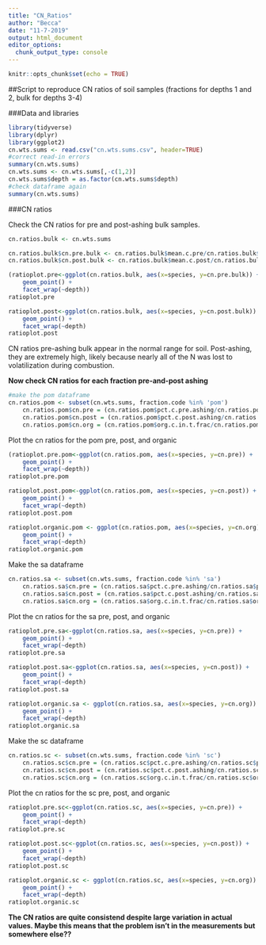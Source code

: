 ```yaml
---
title: "CN_Ratios"
author: "Becca"
date: "11-7-2019"
output: html_document
editor_options: 
  chunk_output_type: console
---
```


```r
knitr::opts_chunk$set(echo = TRUE)
```

##Script to reproduce CN ratios of soil samples (fractions for depths 1 and 2, bulk for depths 3-4)

###Data and libraries
```r
library(tidyverse)
library(dplyr)
library(ggplot2)
cn.wts.sums <- read.csv("cn.wts.sums.csv", header=TRUE)
#correct read-in errors
summary(cn.wts.sums)
cn.wts.sums <- cn.wts.sums[,-c(1,2)]
cn.wts.sums$depth = as.factor(cn.wts.sums$depth)
#check dataframe again
summary(cn.wts.sums)
```


###CN ratios

Check the CN ratios for pre and post-ashing bulk samples. 
```r
cn.ratios.bulk <- cn.wts.sums

cn.ratios.bulk$cn.pre.bulk <- cn.ratios.bulk$mean.c.pre/cn.ratios.bulk$mean.n.pre  
cn.ratios.bulk$cn.post.bulk <- cn.ratios.bulk$mean.c.post/cn.ratios.bulk$mean.n.post

(ratioplot.pre<-ggplot(cn.ratios.bulk, aes(x=species, y=cn.pre.bulk)) +
    geom_point() +
    facet_wrap(~depth))
ratioplot.pre

ratioplot.post<-ggplot(cn.ratios.bulk, aes(x=species, y=cn.post.bulk)) + 
    geom_point() +
    facet_wrap(~depth)
ratioplot.post
```

CN ratios pre-ashing bulk appear in the normal range for soil. Post-ashing, they are extremely high, likely because nearly all of the N was lost to volatilization during combustion. 

**Now check CN ratios for each fraction pre-and-post ashing**

```r
#make the pom dataframe
cn.ratios.pom <- subset(cn.wts.sums, fraction.code %in% 'pom')
    cn.ratios.pom$cn.pre = (cn.ratios.pom$pct.c.pre.ashing/cn.ratios.pom$pct.n.pre.ashing) 
    cn.ratios.pom$cn.post = (cn.ratios.pom$pct.c.post.ashing/cn.ratios.pom$pct.n.post.ashing) 
    cn.ratios.pom$cn.org = (cn.ratios.pom$org.c.in.t.frac/cn.ratios.pom$org.n.in.t.frac)
```


Plot the cn ratios for the pom pre, post, and organic
```r
(ratioplot.pre.pom<-ggplot(cn.ratios.pom, aes(x=species, y=cn.pre)) +
    geom_point() +
    facet_wrap(~depth))
ratioplot.pre.pom

ratioplot.post.pom<-ggplot(cn.ratios.pom, aes(x=species, y=cn.post)) + 
    geom_point() +
    facet_wrap(~depth)
ratioplot.post.pom

ratioplot.organic.pom <- ggplot(cn.ratios.pom, aes(x=species, y=cn.org)) +
    geom_point() +
    facet_wrap(~depth)
ratioplot.organic.pom
```


Make the sa dataframe
```r
cn.ratios.sa <- subset(cn.wts.sums, fraction.code %in% 'sa')
    cn.ratios.sa$cn.pre = (cn.ratios.sa$pct.c.pre.ashing/cn.ratios.sa$pct.n.pre.ashing) 
    cn.ratios.sa$cn.post = (cn.ratios.sa$pct.c.post.ashing/cn.ratios.sa$pct.n.post.ashing) 
    cn.ratios.sa$cn.org = (cn.ratios.sa$org.c.in.t.frac/cn.ratios.sa$org.n.in.t.frac)
```

Plot the cn ratios for the sa pre, post, and organic
```r
ratioplot.pre.sa<-ggplot(cn.ratios.sa, aes(x=species, y=cn.pre)) +
    geom_point() +
    facet_wrap(~depth)
ratioplot.pre.sa

ratioplot.post.sa<-ggplot(cn.ratios.sa, aes(x=species, y=cn.post)) + 
    geom_point() +
    facet_wrap(~depth)
ratioplot.post.sa

ratioplot.organic.sa <- ggplot(cn.ratios.sa, aes(x=species, y=cn.org)) +
    geom_point() +
    facet_wrap(~depth)
ratioplot.organic.sa
```


Make the sc dataframe
```r
cn.ratios.sc <- subset(cn.wts.sums, fraction.code %in% 'sc')
    cn.ratios.sc$cn.pre = (cn.ratios.sc$pct.c.pre.ashing/cn.ratios.sc$pct.n.pre.ashing) 
    cn.ratios.sc$cn.post = (cn.ratios.sc$pct.c.post.ashing/cn.ratios.sc$pct.n.post.ashing) 
    cn.ratios.sc$cn.org = (cn.ratios.sc$org.c.in.t.frac/cn.ratios.sc$org.n.in.t.frac)
```


Plot the cn ratios for the sc pre, post, and organic
```r
ratioplot.pre.sc<-ggplot(cn.ratios.sc, aes(x=species, y=cn.pre)) +
    geom_point() +
    facet_wrap(~depth)
ratioplot.pre.sc

ratioplot.post.sc<-ggplot(cn.ratios.sc, aes(x=species, y=cn.post)) + 
    geom_point() +
    facet_wrap(~depth)
ratioplot.post.sc

ratioplot.organic.sc <- ggplot(cn.ratios.sc, aes(x=species, y=cn.org)) +
    geom_point() +
    facet_wrap(~depth)
ratioplot.organic.sc
```

**The CN ratios are quite consistend despite large variation in actual values. Maybe this means that the problem isn't in the measurements but somewhere else??**


